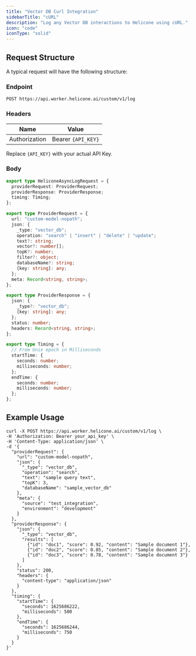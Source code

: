 ```yaml
---
title: "Vector DB Curl Integration"
sidebarTitle: "cURL"
description: "Log any Vector DB interactions to Helicone using cURL."
icon: "code"
iconType: "solid"
---
```


## Request Structure

A typical request will have the following structure:

### Endpoint

```
POST https://api.worker.helicone.ai/custom/v1/log
```

### Headers

| Name          | Value              |
| ------------- | ------------------ |
| Authorization | Bearer `{API_KEY}` |

Replace `{API_KEY}` with your actual API Key.

### Body

```typescript
export type HeliconeAsyncLogRequest = {
  providerRequest: ProviderRequest;
  providerResponse: ProviderResponse;
  timing: Timing;
};

export type ProviderRequest = {
  url: "custom-model-nopath";
  json: {
    _type: "vector_db";
    operation: "search" | "insert" | "delete" | "update";
    text?: string;
    vector?: number[];
    topK?: number;
    filter?: object;
    databaseName?: string;
    [key: string]: any;
  };
  meta: Record<string, string>;
};

export type ProviderResponse = {
  json: {
    _type?: "vector_db";
    [key: string]: any;
  };
  status: number;
  headers: Record<string, string>;
};

export type Timing = {
  // From Unix epoch in Milliseconds
  startTime: {
    seconds: number;
    milliseconds: number;
  };
  endTime: {
    seconds: number;
    milliseconds: number;
  };
};
```

## Example Usage

```
curl -X POST https://api.worker.helicone.ai/custom/v1/log \
-H 'Authorization: Bearer your_api_key' \
-H 'Content-Type: application/json' \
-d '{
  "providerRequest": {
    "url": "custom-model-nopath",
    "json": {
      "_type": "vector_db",
      "operation": "search",
      "text": "sample query text",
      "topK": 3,
      "databaseName": "sample_vector_db"
    },
    "meta": {
      "source": "test_integration",
      "environment": "development"
    }
  },
  "providerResponse": {
    "json": {
      "_type": "vector_db",
      "results": [
        {"id": "doc1", "score": 0.92, "content": "Sample document 1"},
        {"id": "doc2", "score": 0.85, "content": "Sample document 2"},
        {"id": "doc3", "score": 0.78, "content": "Sample document 3"}
      ]
    },
    "status": 200,
    "headers": {
      "content-type": "application/json"
    }
  },
  "timing": {
    "startTime": {
      "seconds": 1625686222,
      "milliseconds": 500
    },
    "endTime": {
      "seconds": 1625686244,
      "milliseconds": 750
    }
  }
}'
```
